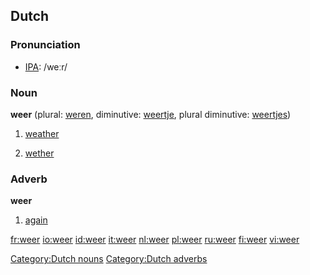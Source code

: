 ==Dutch==
===Pronunciation===
*[[w:IPA|IPA]]: /weːr/
===Noun===

'''weer'''  (plural: [[weren]], diminutive: [[weertje]], plural diminutive: [[weertjes]])

#  {{n}} [[weather]]
# {{m}} [[wether]]

===Adverb===
'''weer'''

# [[again]]

[[Category:Dutch nouns]]
[[Category:Dutch adverbs]]

[[fr:weer]]
[[io:weer]]
[[id:weer]]
[[it:weer]]
[[nl:weer]]
[[pl:weer]]
[[ru:weer]]
[[fi:weer]]
[[vi:weer]]